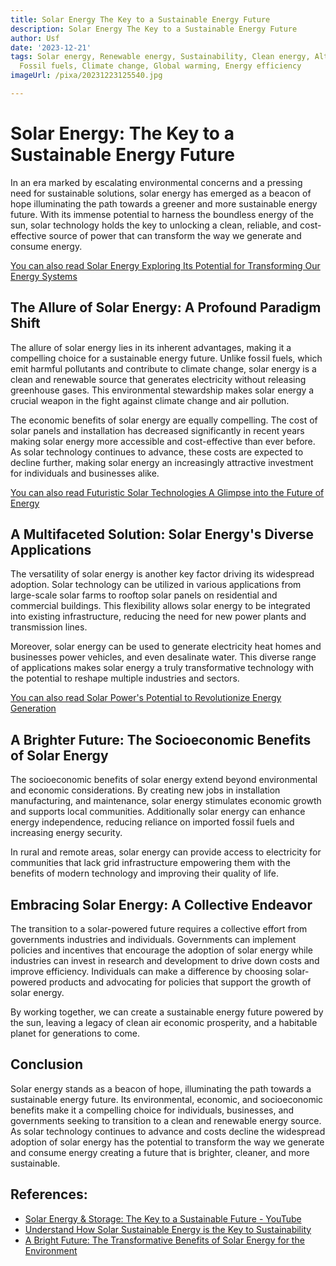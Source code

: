 ```yaml
---
title: Solar Energy The Key to a Sustainable Energy Future
description: Solar Energy The Key to a Sustainable Energy Future
author: Usf
date: '2023-12-21'
tags: Solar energy, Renewable energy, Sustainability, Clean energy, Alternative energy,
  Fossil fuels, Climate change, Global warming, Energy efficiency
imageUrl: /pixa/20231223125540.jpg

---
```

#  Solar Energy: The Key to a  Sustainable Energy Future

In an era marked by escalating  environmental concerns  and a pressing need for sustainable solutions, solar  energy  has emerged as a beacon of hope illuminating the path towards a  greener and more  sustainable energy future. With its immense potential to harness the boundless energy of the sun, solar technology holds the key to unlocking a clean, reliable, and cost-effective source of power that can transform the way we generate and consume energy.

[You can also read Solar Energy Exploring Its Potential for Transforming Our Energy Systems](Solar%20Energy%20Exploring%20Its%20Potential%20for%20Transforming%20Our%20Energy%20Systems)


## The Allure of Solar Energy: A Profound Paradigm Shift

The allure of solar  energy lies in its inherent advantages, making it a compelling  choice for a sustainable energy future. Unlike fossil fuels, which emit harmful pollutants and contribute to climate change, solar energy is a clean and renewable source that generates  electricity  without releasing greenhouse gases. This environmental  stewardship makes solar energy a crucial weapon in the fight against climate change and  air pollution.

The economic benefits of solar energy are equally compelling.  The cost of solar panels and installation has decreased significantly  in recent years making solar energy more accessible and cost-effective than ever before. As solar technology  continues to  advance, these costs are expected to decline further,  making solar energy an increasingly attractive investment for individuals and  businesses  alike.

[You can also read Futuristic Solar Technologies A Glimpse into the Future of Energy](Futuristic%20Solar%20Technologies%20A%20Glimpse%20into%20the%20Future%20of%20Energy)


## A Multifaceted Solution: Solar Energy's Diverse Applications

The versatility of solar energy is another key factor driving its widespread adoption. Solar technology can be utilized in various applications from  large-scale  solar farms to rooftop solar  panels on  residential and commercial buildings. This flexibility  allows solar energy to be integrated into existing infrastructure, reducing the need for  new power plants and transmission lines.

Moreover, solar energy can be used to generate electricity heat homes and businesses power  vehicles, and even desalinate  water. This diverse range  of applications makes solar energy a truly transformative technology with the potential to  reshape multiple industries and sectors.

[You can also read  Solar Power's Potential to Revolutionize Energy Generation](Solar%20Power%27s%20Potential%20to%20Revolutionize%20Energy%20Generation)


## A Brighter Future:  The Socioeconomic Benefits  of Solar Energy

The socioeconomic benefits of solar  energy extend  beyond environmental  and economic considerations. By creating new jobs in installation manufacturing, and maintenance, solar energy stimulates economic growth and supports local communities. Additionally solar energy can enhance energy independence, reducing reliance on imported fossil fuels and increasing energy  security.

In rural and remote areas, solar  energy can  provide access to electricity for communities  that lack grid infrastructure empowering them with the benefits of  modern technology  and improving their quality of  life.

## Embracing Solar Energy: A Collective Endeavor

The transition to a solar-powered future requires a collective effort from governments industries and individuals. Governments  can implement policies and incentives that encourage the adoption of  solar energy while industries can invest in research and development to drive down costs and  improve efficiency. Individuals  can make a  difference by choosing  solar-powered products and advocating for policies that support the growth of solar energy.

By working together, we can create a sustainable energy future  powered by the sun, leaving a legacy of clean air economic prosperity, and a habitable planet for generations to come.

## Conclusion

Solar  energy stands as a beacon of hope, illuminating the path towards a sustainable energy future. Its environmental, economic, and socioeconomic  benefits make it  a compelling choice for individuals, businesses, and governments seeking to transition to a clean and renewable energy source. As solar technology continues to advance  and costs  decline the widespread adoption of solar  energy has the potential to transform the way we generate and  consume energy creating  a future that is brighter,  cleaner, and more sustainable.

## References:
- [Solar Energy & Storage: The Key to a Sustainable Future - YouTube](https://youtube.com/watch?v=zDUQdgemXPk)
- [Understand How Solar Sustainable Energy is the Key to Sustainability](https://blog.se.com/sustainability/2023/02/27/understand-how-solar-sustainable-energy-is-the-key-to-sustainability/)
- [A Bright Future: The Transformative Benefits of Solar Energy for the Environment](https://energy5.com/a-bright-future-the-transformative-benefits-of-solar-energy-for-the-environment)

